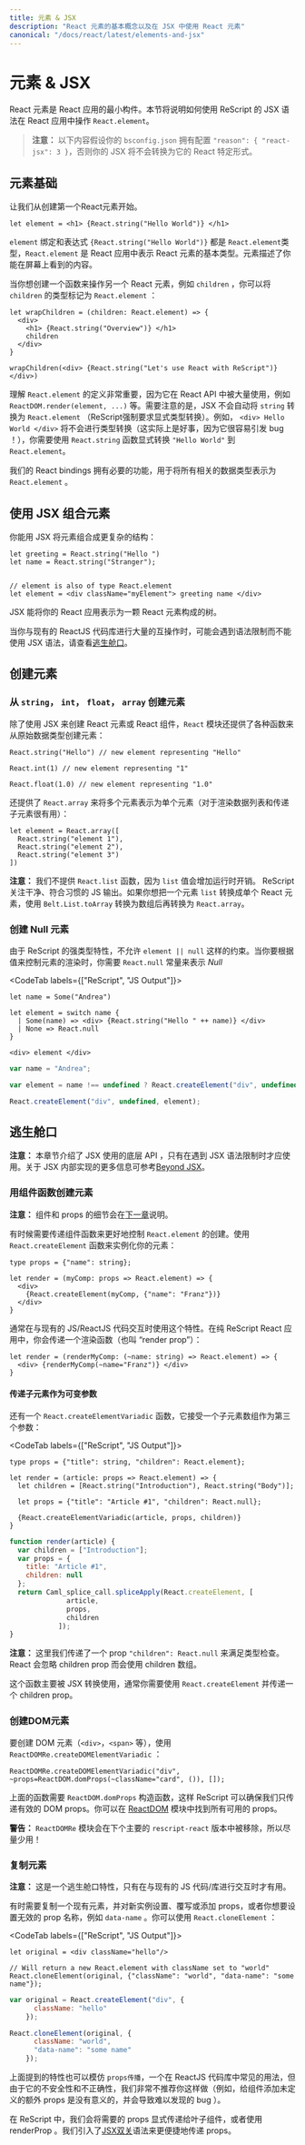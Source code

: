 ```yaml
---
title: 元素 & JSX
description: "React 元素的基本概念以及在 JSX 中使用 React 元素"
canonical: "/docs/react/latest/elements-and-jsx"
---
```


<!-- # Elements & JSX -->
# 元素 & JSX
<Intro>

<!-- Elements are the smallest building blocks of React apps. This page will explain how to handle `React.element`s in your React app with our dedicated JSX syntax. -->
React 元素是 React 应用的最小构件。本节将说明如何使用 ReScript 的 JSX 语法在 React 应用中操作 `React.element`。

</Intro>

<!-- > **Note:** This page assumes your `bsconfig.json` to be set to `"reason": { "react-jsx": 3 }`, otherwise your JSX will not be transformed to its React specific form.  -->

> **注意：** 以下内容假设你的 `bsconfig.json` 拥有配置 `"reason": { "react-jsx": 3 }`，否则你的 JSX 将不会转换为它的 React 特定形式。

<!-- ## Element Basics -->
## 元素基础

<!-- Let's start out by creating our first React element. -->
让我们从创建第一个React元素开始。

```res
let element = <h1> {React.string("Hello World")} </h1>
```

<!-- The binding `element` and the expression `{React.string("Hello World")}` are both of type `React.element`, the fundamental type for representing React elements within a React application. An element describes what you see on the screen whenever you render your application to the DOM. -->
`element` 绑定和表达式 `{React.string("Hello World")}` 都是 `React.element`类型，`React.element` 是 React 应用中表示 React 元素的基本类型。元素描述了你能在屏幕上看到的内容。

<!-- Let's say you want to create a function that handles another React element, such as `children`, you can annotate it as `React.element`: -->
当你想创建一个函数来操作另一个 React 元素，例如 `children` ，你可以将 `children` 的类型标记为 `React.element` ：

```res
let wrapChildren = (children: React.element) => {
  <div>
    <h1> {React.string("Overview")} </h1>
    children
  </div>
}

wrapChildren(<div> {React.string("Let's use React with ReScript")} </div>)
```

<!-- Understanding the definition of a `React.element` is essential since it is heavily used within the React APIs, such as `ReactDOM.render(element, ...)`, etc. Be aware that JSX doesn't do any automatic `string` to `React.element` conversion for you (ReScript forces explicit type conversion). For example `<div> Hello World </div>` will not type-check (which is actually a good thing because it's also a huge source for subtle bugs!), you need to convert your `"Hello World"` with the `React.string` function first. -->
理解 `React.element` 的定义非常重要，因为它在 React API 中被大量使用，例如 `ReactDOM.render(element, ...)` 等。需要注意的是，JSX 不会自动将 `string` 转换为 `React.element` （ReScript强制要求显式类型转换）。例如， `<div> Hello World </div>` 将不会进行类型转换（这实际上是好事，因为它很容易引发 bug ！），你需要使用 `React.string` 函数显式转换 `"Hello World"` 到 `React.element`。

<!-- Fortunately our React bindings bring all necessary functionality to represent all relevant data types as `React.element`s. -->
我们的 React bindings 拥有必要的功能，用于将所有相关的数据类型表示为 `React.element` 。

<!-- ## Using Elements within JSX -->
## 使用 JSX 组合元素

<!-- You can compose elements into more complex structures by using JSX: -->
你能用 JSX 将元素组合成更复杂的结构：

```res
let greeting = React.string("Hello ")
let name = React.string("Stranger");


// element is also of type React.element
let element = <div className="myElement"> greeting name </div>
```

<!-- JSX is the main way to express your React application as a tree of elements. -->
JSX 能将你的 React 应用表示为一颗 React 元素构成的树。

<!-- Sometimes, when doing a lot of interop with existing ReactJS codebases, you'll find yourself in a situation where you can't use JSX syntax due to syntactic restrictions. Check out the [Escape Hatches](#escape-hatches) chapter later on for workarounds. -->
当你与现有的 ReactJS 代码库进行大量的互操作时，可能会遇到语法限制而不能使用 JSX 语法，请查看[逃生舱口](#逃生舱口)。

<!-- ## Creating Elements -->
## 创建元素

<!-- ### Creating Elements from `string`, `int`, `float`, `array` -->
### 从 `string`， `int`， `float`， `array` 创建元素

<!-- Apart from using JSX to create our React elements or React components, the `React` module offers various functions to create elements from primitive data types: -->
除了使用 JSX 来创建 React 元素或 React 组件，`React` 模块还提供了各种函数来从原始数据类型创建元素：

```res
React.string("Hello") // new element representing "Hello"

React.int(1) // new element representing "1"

React.float(1.0) // new element representing "1.0"
```

<!-- It also offers `React.array` to represent multiple elements as one single element (useful for rendering a list of data, or passing children): -->
还提供了 `React.array` 来将多个元素表示为单个元素（对于渲染数据列表和传递子元素很有用）：

```res
let element = React.array([
  React.string("element 1"),
  React.string("element 2"),
  React.string("element 3")
])
```

<!-- **Note:** We don't offer a `React.list` function because a `list` value would impose runtime overhead. ReScript cares about clean, idiomatic JS output. If you want to transform a `list` of elements to a single React element, combine the output of `Belt.List.toArray` with `React.array` instead. -->
**注意：** 我们不提供 `React.list` 函数，因为 `list` 值会增加运行时开销。 ReScript 关注干净、符合习惯的 JS 输出。如果你想把一个元素 `list` 转换成单个 React 元素，使用 `Belt.List.toArray` 转换为数组后再转换为 `React.array`。

<!-- ### Creating Null Elements -->
### 创建 Null 元素

<!-- ReScript doesn't allow `element || null` constraints due to it's strongly typed nature. Whenever you are expressing conditionals where a value might, or might not be rendered, you will need the `React.null` constant to represent *Nothingness*: -->
由于 ReScript 的强类型特性，不允许 `element || null` 这样的约束。当你要根据值来控制元素的渲染时，你需要 `React.null` 常量来表示 *Null*


<CodeTab labels={["ReScript", "JS Output"]}>

```res
let name = Some("Andrea")

let element = switch name {
  | Some(name) => <div> {React.string("Hello " ++ name)} </div>
  | None => React.null
}

<div> element </div>
```
```js
var name = "Andrea";

var element = name !== undefined ? React.createElement("div", undefined, "Hello " + name) : null;

React.createElement("div", undefined, element);
```

</CodeTab>

<!-- ## Escape Hatches -->
## 逃生舱口

<!-- **Note:** This chapter features low level APIs that are used by JSX itself, and should only be used whenever you hit certain JSX syntax limitations. More infos on the JSX internals can be found in our [Beyond JSX](./beyond-jsx) section. -->
**注意：** 本章节介绍了 JSX 使用的底层 API ，只有在遇到 JSX 语法限制时才应使用。关于 JSX 内部实现的更多信息可参考[Beyond JSX](./beyond-jsx)。

<!-- ### Creating Elements from Component Functions -->
### 用组件函数创建元素

<!-- **Note:** Details on components and props will be described in the [next chapter](./components-and-props). -->
**注意：** 组件和 props 的细节会在[下一章](./components-and-props)说明。

<!-- Sometimes it's necessary to pass around component functions to have more control over `React.element` creation. Use the `React.createElement` function to instantiate your elements: -->
有时候需要传递组件函数来更好地控制 `React.element` 的创建。使用 `React.createElement` 函数来实例化你的元素：

```res
type props = {"name": string};

let render = (myComp: props => React.element) => {
  <div>
    {React.createElement(myComp, {"name": "Franz"})}
  </div>
}
```

<!-- This feature is often used when interacting with existing JS / ReactJS code. In pure ReScript React applications, you would rather pass a function that does the rendering for you (also called a "render prop"): -->
通常在与现有的 JS/ReactJS 代码交互时使用这个特性。在纯 ReScript React 应用中，你会传递一个渲染函数（也叫 “render prop”）：

```res
let render = (renderMyComp: (~name: string) => React.element) => {
  <div> {renderMyComp(~name="Franz")} </div>
}
```

<!-- #### Pass Variadic Children -->
#### 传递子元素作为可变参数

<!-- There is also a `React.createElementVariadic` function, which takes an array of children as a third parameter: -->
还有一个 `React.createElementVariadic` 函数，它接受一个子元素数组作为第三个参数：

<CodeTab labels={["ReScript", "JS Output"]}>

```res
type props = {"title": string, "children": React.element};

let render = (article: props => React.element) => {
  let children = [React.string("Introduction"), React.string("Body")];

  let props = {"title": "Article #1", "children": React.null};

  {React.createElementVariadic(article, props, children)}
}
```
```js
function render(article) {
  var children = ["Introduction"];
  var props = {
    title: "Article #1",
    children: null
  };
  return Caml_splice_call.spliceApply(React.createElement, [
              article,
              props,
              children
            ]);
}
```

</CodeTab>

<!-- **Note:** Here we are passing a prop `"children": React.null` to satisfy the type checker. React will ignore the children prop in favor of the children array. -->
**注意：** 这里我们传递了一个 prop `"children": React.null` 来满足类型检查。 React 会忽略 children prop 而会使用 children 数组。

<!-- This function is mostly used by our JSX transformations, so usually you want to use `React.createElement` and pass a children prop instead. -->
这个函数主要被 JSX 转换使用，通常你需要使用 `React.createElement` 并传递一个 children prop。


<!-- ### Creating DOM Elements -->
### 创建DOM元素


<!-- To create DOM elements (`<div>`, `<span>`, etc.), use `ReactDOMRe.createDOMElementVariadic`: -->
要创建 DOM 元素（`<div>`，`<span>` 等），使用 `ReactDOMRe.createDOMElementVariadic` ：

```res
ReactDOMRe.createDOMElementVariadic("div", ~props=ReactDOM.domProps(~className="card", ()), []);
```

<!-- The function above requires the `ReactDOM.domProps` constructor function, so ReScript can make sure that we are only passing valid dom props. You can find an exhaustive list of all available props in the [ReactDOM](https://github.com/reasonml/reason-react/blob/master/src/ReactDOM.re#L61) module. -->
上面的函数需要 `ReactDOM.domProps` 构造函数，这样 ReScript 可以确保我们只传递有效的 DOM props。你可以在 [ReactDOM](https://github.com/reasonml/reason-react/blob/master/src/ReactDOM.re#L61) 模块中找到所有可用的 props。

<!-- **Warning:** The `ReactDOMRe` module will be removed in the next major `rescript-react` release, so use sparsely! -->
**警告：** `ReactDOMRe` 模块会在下个主要的 `rescript-react` 版本中被移除，所以尽量少用！

<!-- ### Cloning Elements -->
### 复制元素

<!-- **Note:** This is an escape hatch feature and will only be useful for interoping with existing JS code / libraries. -->
**注意：** 这是一个逃生舱口特性，只有在与现有的 JS 代码/库进行交互时才有用。

<!-- Sometimes it's required to clone an existing element to set, overwrite or add prop values to a new instance, or if you want to set invalid prop names such as `data-name`. You can use `React.cloneElement` for that:  -->
有时需要复制一个现有元素，并对新实例设置、覆写或添加 props，或者你想要设置无效的 prop 名称，例如 `data-name` 。你可以使用 `React.cloneElement` ：

<CodeTab labels={["ReScript", "JS Output"]}>

```res
let original = <div className="hello"/>

// Will return a new React.element with className set to "world"
React.cloneElement(original, {"className": "world", "data-name": "some name"});
```
```js
var original = React.createElement("div", {
      className: "hello"
    });

React.cloneElement(original, {
      className: "world",
      "data-name": "some name"
    });
```

</CodeTab>

<!-- The feature mentioned above could also replicate `props spreading`, a practise commonly used in ReactJS codebases, but we strongly discourage the usage due to its unsafe nature and its incorrectness (e.g. adding undefined extra props to a component doesn't make sense, and causes hard to find bugs). -->
上面提到的特性也可以模仿 `props传播`，一个在 ReactJS 代码库中常见的用法，但由于它的不安全性和不正确性，我们非常不推荐你这样做（例如，给组件添加未定义的额外 props 是没有意义的，并会导致难以发现的 bug ）。

<!-- In ReScript, we rather pass down required props explicitly to leaf components or use a renderProp instead. We introduced [JSX punning](/docs/manual/latest/jsx#punning) syntax to make the process of passing down props more convenient. -->
在 ReScript 中，我们会将需要的 props 显式传递给叶子组件，或者使用 renderProp 。我们引入了[JSX双关](/docs/manual/latest/jsx#punning)语法来更便捷地传递 props。
